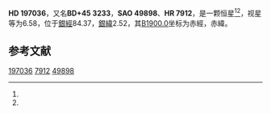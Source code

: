 {{Starbox begin
| name = HD 197036
}}
{{Starbox observe
| epoch = [[J2000.0|J2000.0]]
| constell = {{星座名待查}}<ref name=SIMBAD>{{cite web
 | url=http://simbad.u-strasbg.fr/simbad/sim-id?Ident=HR+7912
 | title =Pulsating variable Star
 | publisher=Centre de Données astronomiques de Strasbourg
 | work=SIMBAD
 | accessdate=2012-07-13}}</ref><ref name=DATA>{{cite web
 | url=http://vizier.u-strasbg.fr/viz-bin/VizieR-5?-out.add=.&-source=5050&-corr=PK=HR&-out.max=9999&HR=7912
 | title=VizieR Detailed Page
 | accessdate=2012-07-13
 | archive-date=2016-03-05
 | archive-url=https://web.archive.org/web/20160305034758/http://vizier.u-strasbg.fr/viz-bin/VizieR-5?-out.add=.&-source=5050&-corr=PK=HR&-out.max=9999&HR=7912
 | dead-url=no
 }}</ref>
| 星官 = 
| ra = {{RA|20|39|23.1}}<ref name=SIMBAD /><ref name=DATA />
| dec = {{DEC|+45|40|1}}<ref name=SIMBAD /><ref name=DATA />
| appmag_v = 6.58<ref name=SIMBAD /><ref name=DATA />
}}
{{Starbox character
| class = B5IV<ref name=SIMBAD /><ref name=DATA />
| b-v = -0.06<ref name=SIMBAD /><ref name=DATA />
| u-b = -0.55<ref name=SIMBAD /><ref name=DATA />
| r-i = <ref name=SIMBAD /><ref name=DATA />
| variable = 
}}
{{Starbox astrometry
| radial_v = -0.55
| prop_mo_ra = -15
| parallax = 
| p_error = 
}}
{{Starbox catalog
| names =BD+45 3233，[[SAO星表|SAO]] 49898，[[HD星表|HD]] 197036，[[HR星表|HR]] 7912}}
{{Starbox reference |Simbad=HR+7912}}
{{Starbox end}}

'''HD 197036'''，又名'''BD+45 3233'''，'''SAO 49898'''、'''HR 7912'''，是一颗恒星<ref name=SIMBAD /><ref name=DATA />，视星等为6.58，位于[[銀道座標系|銀經]]84.37，[[銀道座標系|銀緯]]2.52，其[[B1900.0|B1900.0]]坐标为赤經{{RA|20|36|0.7}}，赤緯{{DEC|+45|2.52|48}}。

== 参考文献 ==
{{reflist}}

{{star-stub}}

[[Category:HD和HDE天體|197036]]
[[Category:HR天體|7912]]
[[Category:SAO天體|49898]]